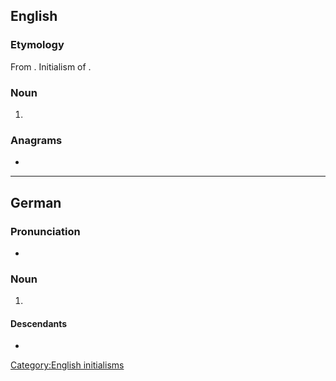 ==English==

===Etymology===
From {{bor|en|de|EKG}}. Initialism of {{cog|de|Elektrokardiogramm|'''E'''lektro'''k'''ardio'''g'''ramm}}.

===Noun===
{{en-noun|?}}

# {{C|en|Electrocardiography}} {{lb|en|cardiology}} {{synonym of|en|ECG||{{l|en|electrocardiogram}}}}

===Anagrams===
* {{anagrams|en|a=egk|keg}}

[[Category:English initialisms]]

----

==German==

===Pronunciation===
* {{audio|de|De-EKG.ogg|Audio}}

===Noun===
{{head|de|noun}}

# {{lb|de|cardiology}} {{m|en|ECG||electrogardiogram}} {{abbreviation of|de|Elektrokardiogramm}}

====Descendants====
* {{desc|en|EKG}}